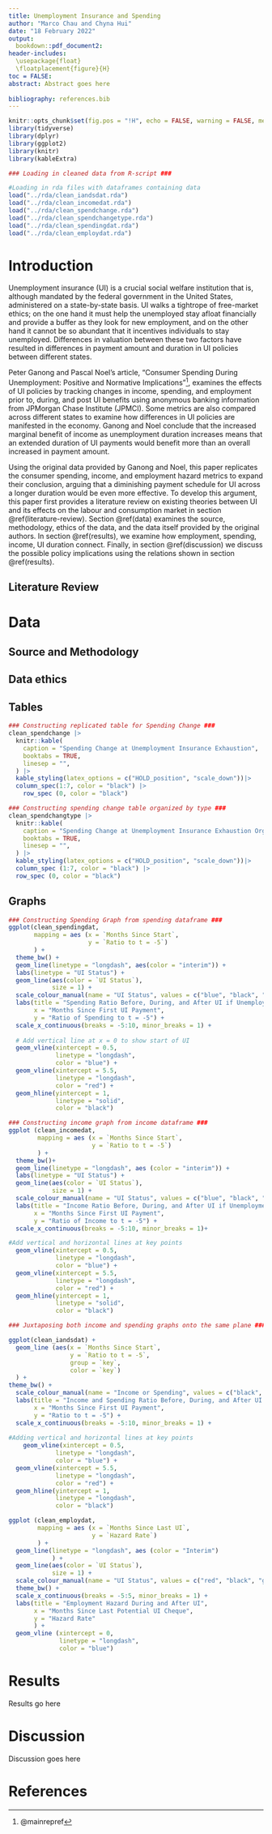 ---
title: Unemployment Insurance and Spending
author: "Marco Chau and Chyna Hui"
date: "18 February 2022"
output:
  bookdown::pdf_document2:
header-includes:
  \usepackage{float}
  \floatplacement{figure}{H}
toc = FALSE:
abstract: Abstract goes here 
  
bibliography: references.bib
---

```{r setup, include = FALSE}
knitr::opts_chunk$set(fig.pos = "!H", echo = FALSE, warning = FALSE, message = FALSE)
library(tidyverse)
library(dplyr)
library(ggplot2)
library(knitr)
library(kableExtra)
```


```{r}
### Loading in cleaned data from R-script ###

#Loading in rda files with dataframes containing data
load("../rda/clean_iandsdat.rda")
load("../rda/clean_incomedat.rda")
load("../rda/clean_spendchange.rda")
load("../rda/clean_spendchangetype.rda")
load("../rda/clean_spendingdat.rda")
load("../rda/clean_employdat.rda")
```

# Introduction 
Unemployment insurance (UI) is a crucial social welfare institution that is, although mandated by the federal government in the United States, administered on a state-by-state basis. UI walks a tightrope of free-market ethics; on the one hand it must help the unemployed stay afloat financially and provide a buffer as they look for new employment, and on the other hand it cannot be so abundant that it incentives individuals to stay unemployed. Differences in valuation between these two factors have resulted in differences in payment amount and duration in UI policies between different states. 

Peter Ganong and Pascal Noel's article, "Consumer Spending During Unemployment: Positive and Normative Implications"^[@mainrepref], examines the effects of UI policies by tracking changes in income, spending, and employment prior to, during, and post UI benefits using anonymous banking information from JPMorgan Chase Institute (JPMCI). Some metrics are also compared across different states to examine how differences in UI policies are manifested in the economy. Ganong and Noel conclude that the increased marginal benefit of income as unemployment duration increases means that an extended duration of UI payments would benefit more than an overall increased in payment amount.

Using the original data provided by Ganong and Noel, this paper replicates the consumer spending, income, and employment hazard metrics to expand their conclusion, arguing that a diminishing payment schedule for UI across a longer duration would be even more effective. To develop this argument, this paper first provides a literature review on existing theories between UI and its effects on the labour and consumption market in section \@ref(literature-review). Section \@ref(data) examines the source, methodology, ethics of the data, and the data itself provided by the original authors. In section \@ref(results), we examine how employment, spending, income, UI duration connect. Finally, in section \@ref(discussion) we discuss the possible policy implications using the relations shown in section \@ref(results).  

## Literature Review

# Data
## Source and Methodology

## Data ethics


## Tables
```{r spendchangetab, out.extra = '', echo = FALSE}
### Constructing replicated table for Spending Change ###
clean_spendchange |>
  knitr::kable(
    caption = "Spending Change at Unemployment Insurance Exhaustion",
    booktabs = TRUE,
    linesep = "",
  ) |>
  kable_styling(latex_options = c("HOLD_position", "scale_down"))|>
  column_spec(1:7, color = "black") |>
    row_spec (0, color = "black")
```

```{r spendchangetypetab, out.extra = '', echo = FALSE}
### Constructing spending change table organized by type ###
clean_spendchangtype |>
  knitr::kable(
    caption = "Spending Change at Unemployment Insurance Exhaustion Organized by Spending Type",
    booktabs = TRUE,
    linesep = "",
  ) |>
  kable_styling(latex_options = c("HOLD_position", "scale_down"))|>
  column_spec (1:7, color = "black") |>
  row_spec (0, color = "black")
```


## Graphs

```{r spendingfig, fig.cap = "Spending Patterns Before, During, and After UI",  echo = FALSE}
### Constructing Spending Graph from spending dataframe ###
ggplot(clean_spendingdat,
       mapping = aes (x = `Months Since Start`, 
                      y = `Ratio to t = -5`)
       ) +
  theme_bw() +
  geom_line(linetype = "longdash", aes(color = "interim")) +
  labs(linetype = "UI Status") +
  geom_line(aes(color = `UI Status`),
            size = 1) +
  scale_colour_manual(name = "UI Status", values = c("blue", "black", "red","green")) +
  labs(title = "Spending Ratio Before, During, and After UI if Unemployment Persists",
       x = "Months Since First UI Payment",
       y = "Ratio of Spending to t = -5") +
  scale_x_continuous(breaks = -5:10, minor_breaks = 1) +
  
  # Add vertical line at x = 0 to show start of UI
  geom_vline(xintercept = 0.5,
             linetype = "longdash",
             color = "blue") +
  geom_vline(xintercept = 5.5,
             linetype = "longdash",
             color = "red") + 
  geom_hline(yintercept = 1,
             linetype = "solid",
             color = "black")
```

```{r incomefig, fig.cap = "Income Stream Before, During, and After UI", echo = FALSE}
### Constructing income graph from income dataframe ###
ggplot (clean_incomedat,
        mapping = aes (x = `Months Since Start`,
                       y = `Ratio to t = -5`)
        ) + 
  theme_bw()+
  geom_line(linetype = "longdash", aes (color = "interim")) +
  labs(linetype = "UI Status") + 
  geom_line(aes(color = `UI Status`),
            size = 1) + 
  scale_colour_manual(name = "UI Status", values = c("blue", "black", "red", "green")) + 
  labs(title = "Income Ratio Before, During, and After UI if Unemployment Persists",
       x = "Months Since First UI Payment",
       y = "Ratio of Income to t = -5") + 
  scale_x_continuous(breaks = -5:10, minor_breaks = 1)+

#Add vertical and horizontal lines at key points
  geom_vline(xintercept = 0.5,
             linetype = "longdash",
             color = "blue") +
  geom_vline(xintercept = 5.5,
             linetype = "longdash",
             color = "red") + 
  geom_hline(yintercept = 1,
             linetype = "solid",
             color = "black")
```

```{r iandsfig, fig.cap = "Income and Spending Before, During, and After UI", echo = FALSE}
### Juxtaposing both income and spending graphs onto the same plane ###

ggplot(clean_iandsdat) +
  geom_line (aes(x = `Months Since Start`,
                 y = `Ratio to t = -5`,
                 group = `key`,
                 color = `key`)
  ) +
theme_bw() +
  scale_colour_manual(name = "Income or Spending", values = c("black", "grey")) +
  labs(title = "Income and Spending Ratio Before, During, and After UI if Unemployment Persists",
       x = "Months Since First UI Payment",
       y = "Ratio to t = -5") +
  scale_x_continuous(breaks = -5:10, minor_breaks = 1) +
  
#Adding vertical and horizontal lines at key points
    geom_vline(xintercept = 0.5,
             linetype = "longdash",
             color = "blue") +
  geom_vline(xintercept = 5.5,
             linetype = "longdash",
             color = "red") + 
  geom_hline(yintercept = 1,
             linetype = "longdash",
             color = "black")
```

```{r employfig, fig.cap = "Employment Hazard Rate During and Post-UI", echo = FALSE}
ggplot (clean_employdat,
        mapping = aes (x = `Months Since Last UI`,
                       y = `Hazard Rate`)
        ) + 
  geom_line(linetype = "longdash", aes (color = "Interim") 
            ) + 
  geom_line(aes(color = `UI Status`),
            size = 1) +
  scale_colour_manual(name = "UI Status", values = c("red", "black", "green")) +
  theme_bw() + 
  scale_x_continuous(breaks = -5:5, minor_breaks = 1) + 
  labs(title = "Employment Hazard During and After UI",
       x = "Months Since Last Potential UI Cheque",
       y = "Hazard Rate"
       ) +
  geom_vline (xintercept = 0,
              linetype = "longdash",
              color = "blue")
```


# Results
Results go here

# Discussion
Discussion goes here

# References

